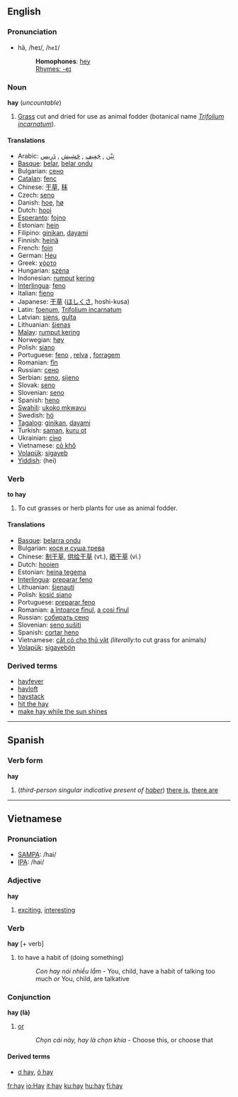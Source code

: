 ==English==

===Pronunciation===
*hā, /heɪ/, /<tt>heI</tt>/
*:'''Homophones''': [[hey]]
*:[[Rhymes:English:-eɪ|Rhymes: -eɪ]]

===Noun===
'''hay''' (''uncountable'')
# [[Grass]] cut and dried for use as animal fodder (botanical name ''[[Trifolium incarnatum]]'').

====Translations====
*Arabic: [[تبن|تِبْن]] , [[جفيف|جَفِيف]] , [[حشيش|حَشِيش]] , [[درِيس |دَرِيس ]]
*[[Basque]]: [[belar]], [[belar ondu]]
*Bulgarian: [[сено]]
*[[Catalan]]: [[fenc]]
*Chinese: [[干草]], [[秣]]
*Czech: [[seno#Czech|seno]]
*Danish: [[hoe]], [[hø]]
*Dutch: [[hooi]] {{n}}
*[[Esperanto]]: [[fojno]]
*Estonian: [[hein#Estonian|hein]] 
*Filipino: [[ginikan]], [[dayami]]
*Finnish: [[heinä]]
*French: [[foin]] {{m}}
*German: [[Heu]] {{n}}
*Greek: [[χόρτο]]
*Hungarian: [[széna]]  
*Indonesian: [[rumput]] [[kering]]
*[[Interlingua]]: [[feno]]
*Italian: [[fieno]] {{m}}
*Japanese: [[干草]] ([[ほしくさ]], hoshi-kusa)
*Latin: [[foenum]], [[Trifolium incarnatum]]
*Latvian: [[siens]], [[gulta]]
*Lithuanian: [[šienas]]
*[[Malay]]: [[rumput kering]]
*Norwegian: [[høy]]
*Polish: [[siano]]
*Portuguese: [[feno]] {{m}}, [[relva]] {{f}}, [[forragem]] {{f}}
*Romanian: [[fîn]]
*Russian: [[сено]]
*Serbian: [[seno]], [[sijeno]]
*Slovak: [[seno]]
*Slovenian: [[seno]]
*Spanish: [[heno]]
*[[Swahili]]: [[ukoko mkwavu]]
*Swedish: [[hö]]
*[[Tagalog]]: [[ginikan]], [[dayami]]
*Turkish: [[saman]], [[kuru ot]]
*Ukrainian: [[сіно]]
*Vietnamese: [[cỏ khô]]<!--move this to the Vietnamese page (''literally'' dry grass)-->
*[[Volapük]]: [[sigayeb]]
*[[Yiddish]]: <!--provide the Yiddish-->(hei)

===Verb===
'''to hay'''
# To cut grasses or herb plants for use as animal fodder.

====Translations====
*[[Basque]]: [[belarra ondu]]
*Bulgarian: [[кося и суша трева]] 
*Chinese: [[制干草]], [[供给干草]] (vt.), [[晒干草]] (vi.)
*Dutch: [[hooien]]
*Estonian: [[heina tegema]] 
*[[Interlingua]]: [[preparar feno]]
*Lithuanian: [[šienauti]]
*Polish: [[kosić siano]]
*Portuguese: [[preparar feno]]
*Romanian: [[a întoarce fînul]], [[a cosi fînul]]
*Russian: [[собирать сено]]
*Slovenian: [[seno sušiti]]
*Spanish: [[cortar heno]]
*Vietnamese: [[cắt cỏ cho thú vật]] ''(literally: ''to cut grass for animals'')''
*[[Volapük]]: [[sigayebön]]

===Derived terms===
*[[hayfever]]
*[[hayloft]]
*[[haystack]]
*[[hit the hay]]
*[[make hay while the sun shines]]

----

==Spanish==
===Verb form===
'''hay'''
# (''third-person singular indicative present of [[haber]]'') [[there is]], [[there are]]

----

==Vietnamese==
===Pronunciation===
*[[SAMPA]]: /hai/
*[[IPA]]: /hai/
===Adjective===
'''hay'''
# [[exciting]], [[interesting]]
===Verb===
'''hay''' [+ verb]
# to have a habit of (doing something)
#:''Con hay nói nhiều lắm'' - You, child, have a habit of talking too much ''or'' You, child, are talkative
===Conjunction===
'''hay (là)'''
# [[or]]
#:''Chọn cái này, hay là chọn khia'' - Choose this, or choose that
====Derived terms====
*[[ơ hay]], [[ô hay]]

[[fr:hay]]
[[io:Hay]]
[[it:hay]]
[[ku:hay]]
[[hu:hay]]
[[fi:hay]]